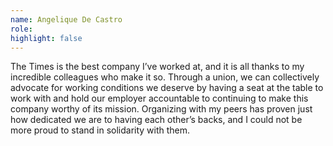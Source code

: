 ```yaml
---
name: Angelique De Castro
role:
highlight: false
---
```

The Times is the best company I’ve worked at, and it is all thanks to my incredible colleagues who make it so. Through a union, we can collectively advocate for working conditions we deserve by having a seat at the table to work with and hold our employer accountable to continuing to make this company worthy of its mission. Organizing with my peers has proven just how dedicated we are to having each other’s backs, and I could not be more proud to stand in solidarity with them.
